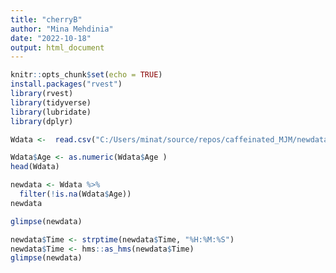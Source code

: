 ```yaml
---
title: "cherryB"
author: "Mina Mehdinia"
date: "2022-10-18"
output: html_document
---
```


```r
knitr::opts_chunk$set(echo = TRUE)
install.packages("rvest")
library(rvest)
library(tidyverse)
library(lubridate)
library(dplyr)

```

```r
Wdata <-  read.csv("C:/Users/minat/source/repos/caffeinated_MJM/newdata.csv")
```

```r
Wdata$Age <- as.numeric(Wdata$Age )
head(Wdata)
```
```r
newdata <- Wdata %>% 
  filter(!is.na(Wdata$Age))
newdata
```


```r
glimpse(newdata)
```

```r
newdata$Time <- strptime(newdata$Time, "%H:%M:%S")
newdata$Time <- hms::as_hms(newdata$Time)
glimpse(newdata)
```

